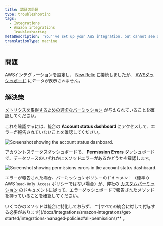 ```yaml
---
title: 認証の問題
type: troubleshooting
tags:
  - Integrations
  - Amazon integrations
  - Troubleshooting
metaDescription: 'You''ve set up your AWS integration, but cannot see any data due to authentication issues.'
translationType: machine
---
```




## 問題

AWSインテグレーションを設定し、 [New Relic](/docs/integrations/amazon-integrations/get-started/connect-aws-infrastructure) に接続しましたが、 [AWSダッシュボード](/docs/integrations/amazon-integrations/get-started/introduction-aws-integrations#insights) にデータが表示されません。

## 解決策

[メトリクスを取得するための適切なパーミッション](/docs/integrations/amazon-integrations/get-started/integrations-managed-policies) が与えられていることを確認してください。

これを確認するには、統合の **Account status dashboard** にアクセスして、エラーが報告されていないことを確認してください。

<img
  title="aws-status.png"
  alt="Screenshot showing the account status dashboard."
  src={awsStatus}
/>

アカウントステータスダッシュボードで、 **Permission Errors** ダッシュボードで、データソースのいずれかにメソッドエラーがあるかどうかを確認します。

<img
  alt="Screenshot showing permissions errors in the account status dashboard."
  src={awsPermissionErrors}
/>

エラーが報告された場合、パーミッションポリシーのドキュメント（標準のAWS `Read-Only Access` ポリシーではない場合）が、弊社の [カスタムパーミッション](/docs/integrations/amazon-integrations/get-started/integrations-managed-policies) のドキュメントに従って、エラーダッシュボードで報告されたメソッドを持っていることを確認してください。

<Callout variant="important">
  いくつかのメソッドは統合に特化しておらず、 **[すべての統合に対して付与する必要があります](/docs/integrations/amazon-integrations/get-started/integrations-managed-policies#all-permissions)** 。
</Callout>